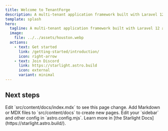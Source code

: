 ```yaml
---
title: Welcome to TenantForge
description: A multi-tenant application framework built with Laravel 12 and Filament 4
template: splash
hero:
  tagline: A multi-tenant application framework built with Laravel 12 and Filament
  image:
    file: ../../assets/houston.webp
  actions:
    - text: Get started
      link: /getting-started/introduction/
      icon: right-arrow
    - text: Join Discord
      link: https://starlight.astro.build
      icon: external
      variant: minimal
---
```



## Next steps

<CardGrid>
	<Card title="Update content" icon="pencil">
		Edit `src/content/docs/index.mdx` to see this page change.
	</Card>
	<Card title="Add new content" icon="add-document">
		Add Markdown or MDX files to `src/content/docs` to create new pages.
	</Card>
	<Card title="Configure your site" icon="setting">
		Edit your `sidebar` and other config in `astro.config.mjs`.
	</Card>
	<Card title="Read the docs" icon="open-book">
		Learn more in [the Starlight Docs](https://starlight.astro.build/).
	</Card>
</CardGrid>
